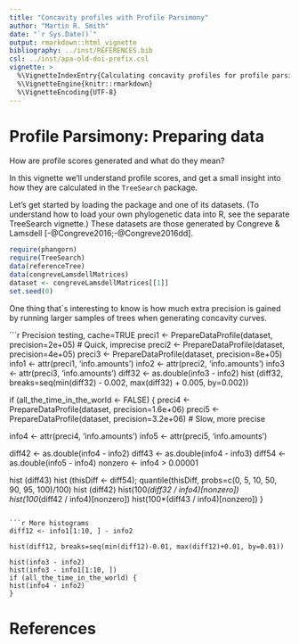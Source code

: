 ```yaml
---
title: "Concavity profiles with Profile Parsimony"
author: "Martin R. Smith"
date: "`r Sys.Date()`"
output: rmarkdown::html_vignette
bibliography: ../inst/REFERENCES.bib
csl: ../inst/apa-old-doi-prefix.csl
vignette: >
  %\VignetteIndexEntry{Calculating concavity profiles for profile parsimony}
  %\VignetteEngine{knitr::rmarkdown}
  %\VignetteEncoding{UTF-8}
---
```


# Profile Parsimony: Preparing data

How are profile scores generated and what do they mean?

In this vignette we'll understand profile scores, and get a small insight into how they are 
calculated in the `TreeSearch` package.

Let's get started by loading the package and one of its datasets. 
(To understand how to load your own phylogenetic data into R, see the separate 
TreeSearch vignette.)
These datasets are those generated by Congreve & Lamsdell [-@Congreve2016;-@Congreve2016dd].

```r
require(phangorn)
require(TreeSearch)
data(referenceTree)
data(congreveLamsdellMatrices)
dataset <- congreveLamsdellMatrices[[1]]
set.seed(0)
```

One thing that`s interesting to know is how much extra precision is gained by running
larger samples of trees when generating concavity curves.

```r Precision testing, cache=TRUE
preci1 <- PrepareDataProfile(dataset, precision=2e+05) # Quick, imprecise
preci2 <- PrepareDataProfile(dataset, precision=4e+05)
preci3 <- PrepareDataProfile(dataset, precision=8e+05)
info1 <- attr(preci1, 'info.amounts')
info2 <- attr(preci2, 'info.amounts')
info3 <- attr(preci3, 'info.amounts')
diff32 <- as.double(info3 - info2)
hist (diff32, breaks=seq(min(diff32) - 0.002, max(diff32) + 0.005, by=0.002))

if (all_the_time_in_the_world <- FALSE) {
preci4 <- PrepareDataProfile(dataset, precision=1.6e+06)
preci5 <- PrepareDataProfile(dataset, precision=3.2e+06) # Slow, more precise

info4 <- attr(preci4, 'info.amounts')
info5 <- attr(preci5, 'info.amounts')

diff42 <- as.double(info4 - info2)
diff43 <- as.double(info4 - info3)
diff54 <- as.double(info5 - info4)
nonzero <- info4 > 0.00001

hist (diff43)
hist (thisDiff <- diff54); quantile(thisDiff, probs=c(0, 5, 10, 50, 90, 95, 100)/100)
hist (diff42)
hist(100*(diff32 / info4)[nonzero])
hist(100*(diff42 / info4)[nonzero])
hist(100*(diff43 / info4)[nonzero])
}
```

```r More histograms
diff12 <- info1[1:10, ] - info2

hist(diff12, breaks=seq(min(diff12)-0.01, max(diff12)+0.01, by=0.01))

hist(info3 - info2)
hist(info3 - info1[1:10, ])
if (all_the_time_in_the_world) {
hist(info4 - info2)
}
```

# References

